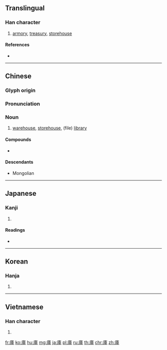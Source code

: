 {{also|库|厙}}
==Translingual==
{{zh-forms|s=库}}

===Han character===
{{Han char|rn=53|rad=广|as=07|sn=10|four=00256|canj=IJWJ|ids=⿸广車}}

# [[armory]], [[treasury]], [[storehouse]]

====References====
* {{Han ref|kx=0346.140|dkj=09330|dj=0656.110|hdz=20884.100|uh=5EAB|ud=24235|bh=AE77|bd=44663}}

----

==Chinese==
{{zh-forms|s=库}}

===Glyph origin===
{{Han etym}}

===Pronunciation===
{{zh-pron
|m=kù
|c=fu3
|h=pfs=
|md=
|mn=khò͘
|w=
|mc=y
|oc=y
|cat=n
}}

===Noun===
{{zh-noun}}

# [[warehouse]], [[storehouse]], (file) [[library]]

====Compounds====
* {{zh-l|庫車}}

====Descendants====
* Mongolian {{l|mn|хүү}}
----

==Japanese==

===Kanji===
{{ja-kanji|grade=3|rs=广07}}

# {{defn|lang=ja|sort=广07}}

====Readings====
* {{ja-readings|goon=[[く]] (ku)|kanon=[[こ]] (ko)|kanyoon=[[く]] (ku)|kun=[[くら]] (kura)}}

----

==Korean==

===Hanja===
{{ko-hanja|hangeul=고|rv=go|mr=ko}}

# {{defn|lang=ko|sort=广07}}

----

==Vietnamese==

===Han character===
{{vi-hantu|[[khố]], [[kho]], [[khó]]|rs=广07}}

# {{defn|lang=vi|sort=广07}}

[[fr:庫]]
[[ko:庫]]
[[hu:庫]]
[[mg:庫]]
[[ja:庫]]
[[pl:庫]]
[[ru:庫]]
[[th:庫]]
[[chr:庫]]
[[zh:庫]]
